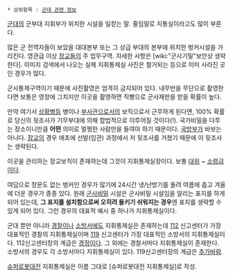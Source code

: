  * 상위항목 : [[군대 관련 정보]]

[[군대]]의 군부대 지휘부가 위치한 시설을 일컫는 말. 줄임말로 지통실이라고도 많이 부른다.

많은 군 전역자들이 보았을 대대본부 또는 그 상급 부대의 본부에 위치한 벙커시설을 가리킨다. 영관급 이상 [[장교]]들의 주 업무구역. 자세한 사항은 [wiki:"군사기밀"보안상 생략한다]. 이미지 검색에서 나오는 실제 지휘통제실 사진은 철거되는 등으로 이미 사라진 곳인 경우가 많다.

군사통제구역이기 때문에 사진촬영은 엄격히 금지되어 있다. 내무반을 무단으로 촬영한다면 보통은 영창에 그치지만 이곳을 촬영하면 직빵으로 군사재판을 받을 확률이 높다.

만약 여기서 [[상황병]]등 병이나 [[부사관]]으로서의 보직으로서 근무하게 된다면, 100% 확률로 당신의 뒷조사가 기무부대에 의해 합법적으로 이루어질 것이다(!). 국가비밀을 다루는 장소이니만큼 '''어떤''' 의미로 멀쩡한 사람만을 들여야 하기 때문이다. [[국방부]]가 바보는 아니다. [[장교]]의 경우 애초에 선발(임관) 과정에서 저 뒷조사를 거쳤기 때문에 이 뒷조사는 생략된다.

이곳을 관리하는 장교보직이 존재하는데 그것이 지휘통제실장이다. 보통 [[대위]] ~ [[소령]]급이다. 

여담으로 창문도 없는 벙커인 경우가 많기에 24시간 냉/난방기를 돌려 여름에 춥고 겨울에 더운 경우가 종종 있다. 원래 [[군사비밀]] 시설은 군사비밀 시설임을 알리는 표지를 하게 되어 있는데, '''그 표지를 설치함으로써 오히려 들키기 쉬워지는 경우'''엔 표지를 생략할 수 있게 되어 있다. 그런 경우의 대표적 예시 중 하나가 지휘통제실이다.

군대 뿐만 아니라 [[경찰]]이나 [[소방서]]에도 지휘통제실은 존재하는데 [[112]] 신고센터가 가장 대표적인 경찰의 지휘통제실이며 [[119]] 신고센터가 가장 대표적인 소방서의 지휘통제실이다. 112신고센터장의 계급은 [[경정]]이다. 그 외에는 경찰서마다 지휘통제실이 존재한다. 소방서의 경우도 각 소방서마다 지휘통제실이 있다. 119신고센터장의 계급은 [[추가바람]].

[[슈퍼로봇대전]] 지휘통제실은 이름 그대로 [슈퍼로봇대전 지휘통제실]로 작성.
